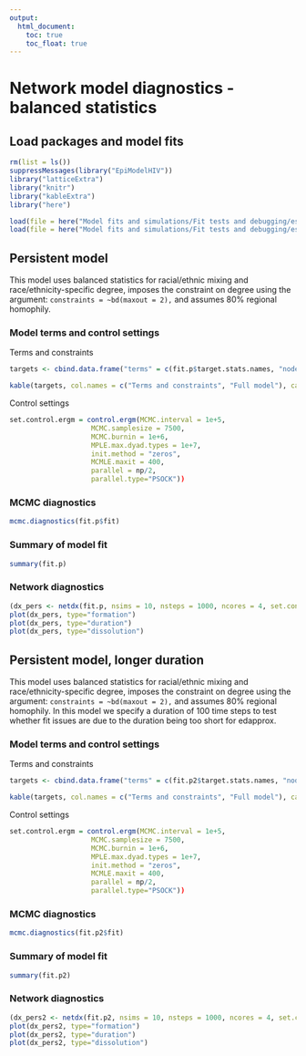 ```yaml
---
output:
  html_document:
    toc: true
    toc_float: true
---
```

# Network model diagnostics - balanced statistics

## Load packages and model fits
```r
rm(list = ls())
suppressMessages(library("EpiModelHIV"))
library("latticeExtra")
library("knitr")
library("kableExtra")
library("here")

load(file = here("Model fits and simulations/Fit tests and debugging/est/est.p.bal.bdmaxout.rda"))
load(file = here("Model fits and simulations/Fit tests and debugging/est/est.p.bal.bdmaxout_longdur.rda"))

```

## Persistent model
This model uses balanced statistics for racial/ethnic mixing and race/ethnicity-specific degree, imposes the constraint on degree using the argument: `constraints = ~bd(maxout = 2),` and assumes 80% regional homophily.

### Model terms and control settings
Terms and constraints
```r
targets <- cbind.data.frame("terms" = c(fit.p$target.stats.names, "nodematch.role.class.I", "nodematch.role.class.R"), "stats" = round(c(fit.p$target.stats, rep(-Inf, 2)),1))

kable(targets, col.names = c("Terms and constraints", "Full model"), caption="Model terms, constraints, and target statistics") %>% kable_styling(full_width=F, position="center")

```

Control settings
```r
set.control.ergm = control.ergm(MCMC.interval = 1e+5,
                    MCMC.samplesize = 7500,
                    MCMC.burnin = 1e+6,
                    MPLE.max.dyad.types = 1e+7,
                    init.method = "zeros",
                    MCMLE.maxit = 400,
                    parallel = np/2,
                    parallel.type="PSOCK"))

```

### MCMC diagnostics
```r
mcmc.diagnostics(fit.p$fit)
```

### Summary of model fit
```r
summary(fit.p)
```

### Network diagnostics
```r
(dx_pers <- netdx(fit.p, nsims = 10, nsteps = 1000, ncores = 4, set.control.stergm = control.simulate.network(MCMC.burnin.min = 1e+5, MCMC.burnin.max = 1e+5), set.control.ergm = control.simulate.ergm(MCMC.interval = 1e+5, MCMC.burnin = 1e+6)))
plot(dx_pers, type="formation")
plot(dx_pers, type="duration")
plot(dx_pers, type="dissolution")
```

## Persistent model, longer duration
This model uses balanced statistics for racial/ethnic mixing and race/ethnicity-specific degree, imposes the constraint on degree using the argument: `constraints = ~bd(maxout = 2),` and assumes 80% regional homophily. In this model we specify a duration of 100 time steps to test whether fit issues are due to the duration being too short for edapprox.

### Model terms and control settings
Terms and constraints
```r
targets <- cbind.data.frame("terms" = c(fit.p2$target.stats.names, "nodematch.role.class.I", "nodematch.role.class.R"), "stats" = round(c(fit.p2$target.stats, rep(-Inf, 2)),1))

kable(targets, col.names = c("Terms and constraints", "Full model"), caption="Model terms, constraints, and target statistics") %>% kable_styling(full_width=F, position="center")

```
Control settings
```r
set.control.ergm = control.ergm(MCMC.interval = 1e+5,
                    MCMC.samplesize = 7500,
                    MCMC.burnin = 1e+6,
                    MPLE.max.dyad.types = 1e+7,
                    init.method = "zeros",
                    MCMLE.maxit = 400,
                    parallel = np/2,
                    parallel.type="PSOCK"))

```

### MCMC diagnostics
```r
mcmc.diagnostics(fit.p2$fit)
```

### Summary of model fit
```r
summary(fit.p2)
```

### Network diagnostics
```r
(dx_pers2 <- netdx(fit.p2, nsims = 10, nsteps = 1000, ncores = 4, set.control.stergm = control.simulate.network(MCMC.burnin.min = 1e+5, MCMC.burnin.max = 1e+5), set.control.ergm = control.simulate.ergm(MCMC.interval = 1e+5, MCMC.burnin = 1e+6)))
plot(dx_pers2, type="formation")
plot(dx_pers2, type="duration")
plot(dx_pers2, type="dissolution")
```

